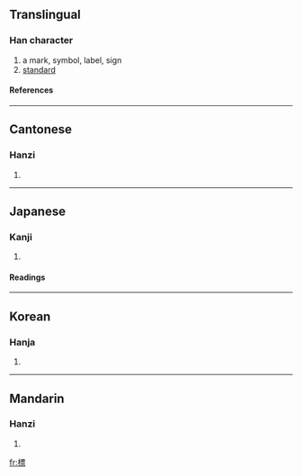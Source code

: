{{see|标}}

==Translingual==
===Han character===
{{Han char|rn=75|rad=木|as=11|sn=15|four=4199<sub>1</sub>|canj=木一田火 (DMWF)}}
# a mark, symbol, label, sign
# [[standard]]
====References====
{{Han ref|kx=0550.120|dkj=15442|dj=0938.070|hdz=21277.010|uh=6A19|ud=27161|bh=BCD0|bd=48336}}

----
==Cantonese==
===Hanzi===
{{yue-hanzi|jyut=|y=biu1}}
# {{defn|Cantonese}}

----
==Japanese==
===Kanji===
{{ja-kanji|grade=|rs=木11}}
# {{defn|Japanese}} 
====Readings====
{{ja-readings|on=[[ひょう]] (hyō)|kun=[[こずえ]] (kozue), [[すえ]] (sue), [[しるし]] (shirushi)}}

----
==Korean==
===Hanja===
{{ko-hanja|hangeul=표|eumhun=|rv=pyo|mr=p'yo|y=phyo}}
# {{defn|Korean}}

----
==Mandarin==
===Hanzi===
{{cmn-hanzi|sim=标|pin=[[biāo]] (biao1), [[mán]] (man2)|wg=piao<sup>1</sup>, man<sup>2</sup>}}
# {{defn|Mandarin}}

[[fr:標]]